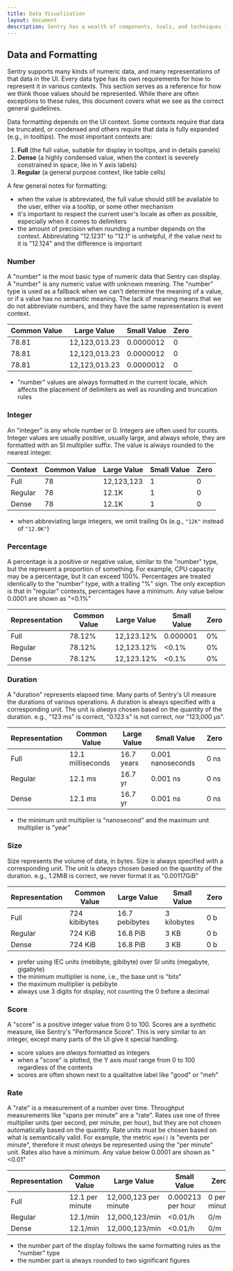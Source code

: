 ```yaml
---
title: Data Visualization
layout: document
description: Sentry has a wealth of components, tools, and techniques for displaying various kinds of data.
---
```


## Data and Formatting

Sentry supports many kinds of numeric data, and many representations of that data in the UI. Every data type has its own requirements for how to represent it in various contexts. This section serves as a reference for how we think those values should be represented. While there are often exceptions to these rules, this document covers what we see as the correct general guidelines.

Data formatting depends on the UI context. Some contexts require that data be truncated, or condensed and others require that data is fully expanded (e.g., in tooltips). The most important contexts are:

1. **Full** (the full value, suitable for display in tooltips, and in details panels)
2. **Dense** (a highly condensed value, when the context is severely constrained in space, like in Y axis labels)
3. **Regular** (a general purpose context, like table cells)

A few general notes for formatting:

- when the value is abbreviated, the full value should still be available to the user, either via a tooltip, or some other mechanism
- it's important to respect the current user's locale as often as possible, especially when it comes to delimiters
- the amount of precision when rounding a number depends on the context. Abbreviating "12.1231" to "12.1" is unhelpful, if the value next to it is "12.124" and the difference is important

### Number

A "number" is the most basic type of numeric data that Sentry can display. A "number" is any numeric value with unknown meaning. The "number" type is used as a fallback when we can't determine the meaning of a value, or if a value has no semantic meaning. The lack of meaning means that we do not abbreviate numbers, and they have the same representation is event context.

| Common Value | Large Value   | Small Value | Zero |
| ------------ | ------------- | ----------- | ---- |
| 78.81        | 12,123,013.23 | 0.0000012   | 0    |
| 78.81        | 12,123,013.23 | 0.0000012   | 0    |
| 78.81        | 12,123,013.23 | 0.0000012   | 0    |

- "number" values are always formatted in the current locale, which affects the placement of delimiters as well as rounding and truncation rules

### Integer

An "integer" is any whole number or 0. Integers are often used for counts. Integer values are usually positive, usually large, and always whole, they are formatted with an SI multiplier suffix. The value is always rounded to the nearest integer.

| Context | Common Value | Large Value | Small Value | Zero |
| ------- | ------------ | ----------- | ----------- | ---- |
| Full    | 78           | 12,123,123  | 1           | 0    |
| Regular | 78           | 12.1K       | 1           | 0    |
| Dense   | 78           | 12.1K       | 1           | 0    |

- when abbreviating large integers, we omit trailing 0s (e.g., `"12K"` instead of `"12.0K"`)

### Percentage

A percentage is a positive or negative value, similar to the "number" type, but the represent a proportion of something. For example, CPU capacity may be a percentage, but it can exceed 100%. Percentages are treated identically to the "number" type, with a trailing "%" sign. The only exception is that in "regular" contexts, percentages have a minimum. Any value below 0.0001 are shown as "&lt;0.1%"

| Representation | Common Value | Large Value | Small Value | Zero |
| -------------- | ------------ | ----------- | ----------- | ---- |
| Full           | 78.12%       | 12,123.12%  | 0.000001    | 0%   |
| Regular        | 78.12%       | 12,123.12%  | &lt;0.1%    | 0%   |
| Dense          | 78.12%       | 12,123.12%  | &lt;0.1%    | 0%   |

### Duration

A "duration" represents elapsed time. Many parts of Sentry's UI measure the durations of various operations. A duration is always specified with a corresponding unit. The unit is _always_ chosen based on the quantity of the duration. e.g., "123 ms" is correct, "0.123 s" is not correct, nor "123,000 μs".

| Representation | Common Value      | Large Value | Small Value       | Zero |
| -------------- | ----------------- | ----------- | ----------------- | ---- |
| Full           | 12.1 milliseconds | 16.7 years  | 0.001 nanoseconds | 0 ns |
| Regular        | 12.1 ms           | 16.7 yr     | 0.001 ns          | 0 ns |
| Dense          | 12.1 ms           | 16.7 yr     | 0.001 ns          | 0 ns |

- the minimum unit multiplier is "nanosecond" and the maximum unit multiplier is "year"

### Size

Size represents the volume of data, in bytes. Size is always specified with a corresponding unit. The unit is _always_ chosen based on the quantity of the duration. e.g., 1.2MiB is correct, we never format it as "0.00117GiB"

| Representation | Common Value  | Large Value    | Small Value | Zero |
| -------------- | ------------- | -------------- | ----------- | ---- |
| Full           | 724 kibibytes | 16.7 pebibytes | 3 kilobytes | 0 b  |
| Regular        | 724 KiB       | 16.8 PiB       | 3 KB        | 0 b  |
| Dense          | 724 KiB       | 16.8 PiB       | 3 KB        | 0 b  |

- prefer using IEC units (mebibyte, gibibyte) over SI units (megabyte, gigabyte)
- the minimum multiplier is none, i.e., the base unit is "bits"
- the maximum multiplier is pebibyte
- always use 3 digits for display, not counting the 0 before a decimal

### Score

A "score" is a positive integer value from 0 to 100. Scores are a synthetic measure, like Sentry's "Performance Score". This is very similar to an integer, except many parts of the UI give it special handling.

- score values are _always_ formatted as integers
- when a "score" is plotted, the Y axis _must_ range from 0 to 100 regardless of the contents
- scores are often shown next to a qualitative label like "good" or "meh"

### Rate

A "rate" is a measurement of a number over time. Throughput measurements like "spans per minute" are a "rate". Rates use one of three multiplier units (per second, per minute, per hour), but they are not chosen automatically based on the quantity. Rate units must be chosen based on what is semantically valid. For example, the metric `epm()` is "events per minute", therefore it must _always_ be represented using the "per minute" unit. Rates also have a minimum. Any value below 0.0001 are shown as "&lt;0.01"

| Representation | Common Value    | Large Value           | Small Value       | Zero         |
| -------------- | --------------- | --------------------- | ----------------- | ------------ |
| Full           | 12.1 per minute | 12,000,123 per minute | 0.000213 per hour | 0 per minute |
| Regular        | 12.1/min        | 12,000,123/min        | &lt;0.01/h        | 0/m          |
| Dense          | 12.1/min        | 12,000,123/min        | &lt;0.01/h        | 0/m          |

- the number part of the display follows the same formatting rules as the "number" type
- the number part is always rounded to two significant figures
